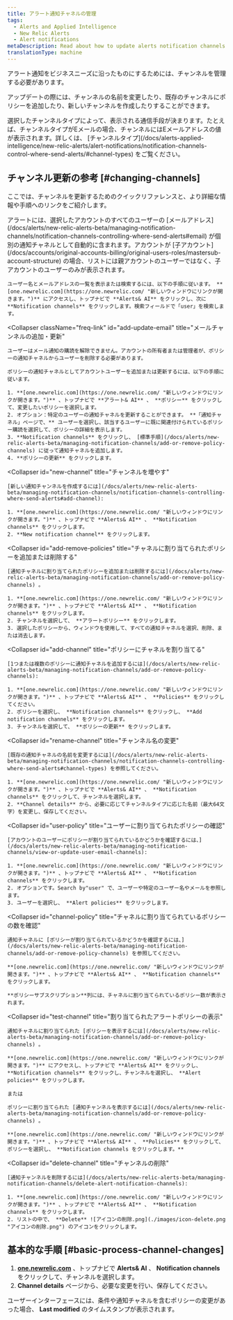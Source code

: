 ```yaml
---
title: アラート通知チャネルの管理
tags:
  - Alerts and Applied Intelligence
  - New Relic Alerts
  - Alert notifications
metaDescription: Read about how to update alerts notification channels.
translationType: machine
---
```


アラート通知をビジネスニーズに沿ったものにするためには、チャンネルを管理する必要があります。

アップデートの際には、チャンネルの名前を変更したり、既存のチャンネルにポリシーを追加したり、新しいチャンネルを作成したりすることができます。

<Callout variant="tip">
  選択したチャンネルタイプによって、表示される通信手段が決まります。たとえば、チャンネルタイプがEメールの場合、チャンネルにはEメールアドレスの値が表示されます。詳しくは、 [チャンネルタイプ](/docs/alerts-applied-intelligence/new-relic-alerts/alert-notifications/notification-channels-control-where-send-alerts/#channel-types) をご覧ください。
</Callout>

## チャンネル更新の参考 [#changing-channels]

ここでは、チャンネルを更新するためのクイックリファレンスと、より詳細な情報や手順へのリンクをご紹介します。

<CollapserGroup>
  <Collapser
    className="freq-link"
    id="view-email"
    title="メールチャンネルを見る"
  >
    アラートには、選択したアカウントのすべてのユーザーの [メールアドレス](/docs/alerts/new-relic-alerts-beta/managing-notification-channels/notification-channels-controlling-where-send-alerts#email) が個別の通知チャネルとして自動的に含まれます。アカウントが [子アカウント](/docs/accounts/original-accounts-billing/original-users-roles/mastersub-account-structure) の場合、リストには親アカウントのユーザーではなく、子アカウントのユーザーのみが表示されます。

    ユーザー名とメールアドレスの一覧を表示または検索するには、以下の手順に従います。 **[one.newrelic.com](https://one.newrelic.com/ "新しいウィンドウにリンクが開きます。")** にアクセスし、トップナビで **Alerts& AI** をクリックし、次に **Notification channels** をクリックします。検索フィールドで「user」を検索します。
  </Collapser>

  <Collapser
    className="freq-link"
    id="add-update-email"
    title="メールチャンネルの追加・更新"
  >
    ユーザーはメール通知の購読を解除できません。アカウントの所有者または管理者が、ポリシーの通知チャネルからユーザーを削除する必要があります。

    ポリシーの通知チャネルとしてアカウントユーザーを追加または更新するには、以下の手順に従います。

    1. **[one.newrelic.com](https://one.newrelic.com/ "新しいウィンドウにリンクが開きます。")** 、トップナビで **アラート& AI** 、 **ポリシー** をクリックして、変更したいポリシーを選択します。
    2. オプション：特定のユーザーの通知チャネルを更新することができます。 **「通知チャネル」ページで、** ユーザーを選択し、該当するユーザーに既に関連付けられているポリシー購読を選択して、ポリシーの詳細を表示します。
    3. **Notification channels** をクリックし、 [標準手順](/docs/alerts/new-relic-alerts-beta/managing-notification-channels/add-or-remove-policy-channels) に従って通知チャネルを追加します。
    4. **ポリシーの更新** をクリックします。
  </Collapser>

  <Collapser
    id="new-channel"
    title="チャンネルを増やす"
  >
    [新しい通知チャンネルを作成するには](/docs/alerts/new-relic-alerts-beta/managing-notification-channels/notification-channels-controlling-where-send-alerts#add-channel):

    1. **[one.newrelic.com](https://one.newrelic.com/ "新しいウィンドウにリンクが開きます。")** 、トップナビで **Alerts& AI** 、 **Notification channels** をクリックします。
    2. **New notification channel** をクリックします。
  </Collapser>

  <Collapser
    id="add-remove-policies"
    title="チャネルに割り当てられたポリシーを追加または削除する"
  >
    [通知チャネルに割り当てられたポリシーを追加または削除するには](/docs/alerts/new-relic-alerts-beta/managing-notification-channels/add-or-remove-policy-channels) 。

    1. **[one.newrelic.com](https://one.newrelic.com/ "新しいウィンドウにリンクが開きます。")** 、トップナビで **Alerts& AI** 、 **Notification channels** をクリックします。
    2. チャンネルを選択して、 **アラートポリシー** をクリックします。
    3. 選択したポリシーから、ウィンドウを使用して、すべての通知チャネルを選択、削除、または消去します。
  </Collapser>

  <Collapser
    id="add-channel"
    title="ポリシーにチャネルを割り当てる"
  >
    [1つまたは複数のポリシーに通知チャネルを追加するには](/docs/alerts/new-relic-alerts-beta/managing-notification-channels/add-or-remove-policy-channels):

    1. **[one.newrelic.com](https://one.newrelic.com/ "新しいウィンドウにリンクが開きます。")** 、トップナビで **Alerts& AI** 、 **Policies** をクリックしてください。
    2. ポリシーを選択し、 **Notification channels** をクリックし、 **Add notification channels** をクリックします。
    3. チャンネルを選択して、 **ポリシーの更新** をクリックします。
  </Collapser>

  <Collapser
    id="rename-channel"
    title="チャンネル名の変更"
  >
    [既存の通知チャネルの名前を変更するには](/docs/alerts/new-relic-alerts-beta/managing-notification-channels/notification-channels-controlling-where-send-alerts#channel-types) を参照してください。

    1. **[one.newrelic.com](https://one.newrelic.com/ "新しいウィンドウにリンクが開きます。")** 、トップナビで **Alerts& AI** 、 **Notification channels** をクリックして、チャンネルを選択します。
    2. **Channel details** から、必要に応じてチャンネルタイプに応じた名前（最大64文字）を変更し、保存してください。
  </Collapser>

  <Collapser
    id="user-policy"
    title="ユーザーに割り当てられたポリシーの確認"
  >
    [アカウントのユーザーにポリシーが割り当てられているかどうかを確認するには、](/docs/alerts/new-relic-alerts-beta/managing-notification-channels/view-or-update-user-email-channels):

    1. **[one.newrelic.com](https://one.newrelic.com/ "新しいウィンドウにリンクが開きます。")** 、トップナビで **Alerts& AI** 、 **Notification channels** をクリックします。
    2. オプションです。Search by"user" で、ユーザーや特定のユーザー名やメールを参照します。
    3. ユーザーを選択し、 **Alert policies** をクリックします。
  </Collapser>

  <Collapser
    id="channel-policy"
    title="チャネルに割り当てられているポリシーの数を確認"
  >
    通知チャネルに [ポリシーが割り当てられているかどうかを確認するには、](/docs/alerts/new-relic-alerts-beta/managing-notification-channels/add-or-remove-policy-channels) を参照してください。

    **[one.newrelic.com](https://one.newrelic.com/ "新しいウィンドウにリンクが開きます。")** 、トップナビで **Alerts& AI** 、 **Notification channels** をクリックします。

    **ポリシーサブスクリプション**列には、チャネルに割り当てられているポリシー数が表示されます。
  </Collapser>

  <Collapser
    id="test-channel"
    title="割り当てられたアラートポリシーの表示"
  >
    通知チャネルに割り当てられた [ポリシーを表示するには](/docs/alerts/new-relic-alerts-beta/managing-notification-channels/add-or-remove-policy-channels) 。

    **[one.newrelic.com](https://one.newrelic.com/ "新しいウィンドウにリンクが開きます。")** にアクセスし、トップナビで **Alerts& AI** をクリックし、 **Notification channels** をクリックし、チャンネルを選択し、 **Alert policies** をクリックします。

    または

    ポリシーに割り当てられた [通知チャンネルを表示するには](/docs/alerts/new-relic-alerts-beta/managing-notification-channels/add-or-remove-policy-channels) 。

    **[one.newrelic.com](https://one.newrelic.com/ "新しいウィンドウにリンクが開きます。")** 、トップナビで **Alerts& AI** 、 **Policies** をクリックして、ポリシーを選択し、 **Notification channels をクリックします。**
  </Collapser>

  <Collapser
    id="delete-channel"
    title="チャンネルの削除"
  >
    [通知チャンネルを削除するには](/docs/alerts/new-relic-alerts-beta/managing-notification-channels/delete-alert-notification-channels):

    1. **[one.newrelic.com](https://one.newrelic.com/ "新しいウィンドウにリンクが開きます。")** 、トップナビで **Alerts& AI** 、 **Notification channels** をクリックします。
    2. リストの中で、 **Delete** ![アイコンの削除.png](./images/icon-delete.png "アイコンの削除.png") のアイコンをクリックします。
  </Collapser>
</CollapserGroup>

## 基本的な手順 [#basic-process-channel-changes]

1. **[one.newrelic.com](https://one.newrelic.com/ "新しいウィンドウにリンクが開きます。")** 、トップナビで **Alerts& AI** 、 **Notification channels** をクリックして、チャンネルを選択します。
2. **Channel details** ページから、必要な変更を行い、保存してください。

ユーザーインターフェースには、条件や通知チャネルを含むポリシーの変更があった場合、 **Last modified** のタイムスタンプが表示されます。